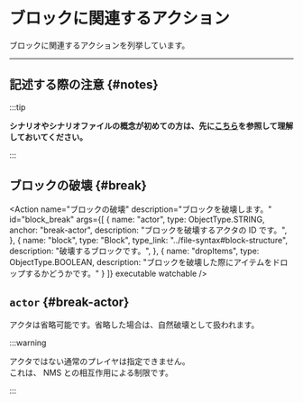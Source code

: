 
# ブロックに関連するアクション

ブロックに関連するアクションを列挙しています。

---

## 記述する際の注意 {#notes}

:::tip

**シナリオやシナリオファイルの概念が初めての方は、先に[こちら](..)を参照して理解しておいてください。**

:::

<BelowDocument docId="use/scenario/file-syntax"
               label="シナリオファイルを記述する際の注意"
               anchor="notes"
/>

## ブロックの破壊 {#break}

<Action name="ブロックの破壊"
        description="ブロックを破壊します。"
        id="block_break"
        args={[
          {
            name: "actor",
            type: ObjectType.STRING,
            anchor: "break-actor",
            description: "ブロックを破壊するアクタの ID です。",
          },
          {
            name: "block",
            type: "Block",
            type_link: "../file-syntax#block-structure",
            description: "破壊するブロックです。",
          },
          {
            name: "dropItems",
            type: ObjectType.BOOLEAN,
            description: "ブロックを破壊した際にアイテムをドロップするかどうかです。"
          }
        ]}
        executable watchable
/>

## `actor` {#break-actor}

アクタは省略可能です。省略した場合は、自然破壊として扱われます。

:::warning

アクタではない通常のプレイヤは指定できません。  
これは、 NMS との相互作用による制限です。

:::
